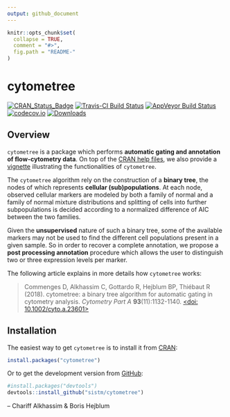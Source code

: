 ```yaml
---
output: github_document
---
```


<!-- README.Rmd generates from README.Rmd. Please generate that file once done editing -->

```r
knitr::opts_chunk$set(
  collapse = TRUE,
  comment = "#>",
  fig.path = "README-"
)
```

# cytometree

[![CRAN_Status_Badge](http://www.r-pkg.org/badges/version/cytometree)](https://cran.r-project.org/package=cytometree)
[![Travis-CI Build Status](https://travis-ci.org/sistm/cytometree.svg?branch=master)](https://travis-ci.org/sistm/cytometree)
[![AppVeyor Build Status](https://ci.appveyor.com/api/projects/status/github/sistm/cytometree?branch=master&svg=true)](https://ci.appveyor.com/project/borishejblum/cytometree)
[![codecov.io](https://codecov.io/github/sistm/Cytometree/coverage.svg?branch=master)](https://codecov.io/github/sistm/Cytometree?branch=master)
[![Downloads](https://cranlogs.r-pkg.org/badges/cytometree?color=blue)](https://www.r-pkg.org/pkg/cytometree)


## Overview

`cytometree` is a package which performs **automatic gating and annotation of flow-cytometry
data**. On top of the [CRAN help files](https://cran.r-project.org/package=cytometree/cytometree.pdf), we also provide a [vignette](https://cran.r-project.org/package=cytometree/vignettes/autogating_cytometree.html) illustrating the functionalities of `cytometree`.

The `cytometree` algorithm rely on the construction of a **binary tree**, the nodes of which represents **cellular (sub)populations**. At each node, observed cellular markers are modeled by both a family of normal and a family of normal mixture distributions and splitting of cells into further subpopulations is decided according to a normalized difference of AIC between the two families. 

Given the **unsupervised** nature of such a binary tree, some of the available markers may not be used to find the different cell populations present in a given sample. So in order to recover a complete annotation, we propose a **post processing annotation** procedure which allows the user to distinguish two or three expression levels per marker.

The following article explains in more details how `cytometree` works:

> Commenges D, Alkhassim C, Gottardo R, Hejblum BP, Thiébaut R (2018). cytometree: a binary tree algorithm for automatic gating in cytometry analysis. _Cytometry Part A_ **93**(11):1132-1140. [<doi: 10.1002/cyto.a.23601>](https://doi.org/10.1002/cyto.a.23601)


## Installation

The easiest way to get `cytometree` is to install it from [CRAN](https://cran.r-project.org/package=cytometree):
```r
install.packages("cytometree")
```

Or to get the development version from [GitHub](https://github.com/sistm/cytometree):
```r
#install.packages("devtools")
devtools::install_github("sistm/cytometree")
```

-- Chariff Alkhassim & Boris Hejblum


